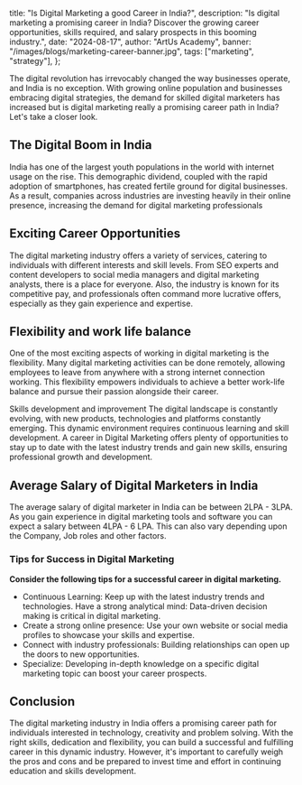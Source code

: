   title: "Is Digital Marketing a good Career in India?",
  description: "Is digital marketing a promising career in India? Discover the growing career opportunities, skills required, and salary prospects in this booming industry.",
  date: "2024-08-17",
  author: "ArtUs Academy",
  banner: "/images/blogs/marketing-career-banner.jpg",
  tags: ["marketing", "strategy"],
};


The digital revolution has irrevocably changed the way businesses operate, and India is no exception. With growing online population and businesses embracing digital strategies, the demand for skilled digital marketers has increased but is digital marketing really a promising career path in India? Let's take a closer look.

## The Digital Boom in India

India has one of the largest youth populations in the world with internet usage on the rise. This demographic dividend, coupled with the rapid adoption of smartphones, has created fertile ground for digital businesses. As a result, companies across industries are investing heavily in their online presence, increasing the demand for digital marketing professionals

## Exciting Career Opportunities
The digital marketing industry offers a variety of services, catering to individuals with different interests and skill levels. From SEO experts and content developers to social media managers and digital marketing analysts, there is a place for everyone. Also, the industry is known for its competitive pay, and professionals often command more lucrative offers, especially as they gain experience and expertise.

## Flexibility and work life balance
One of the most exciting aspects of working in digital marketing is the flexibility. Many digital marketing activities can be done remotely, allowing employees to leave from anywhere with a strong internet connection working. This flexibility empowers individuals to achieve a better work-life balance and pursue their passion alongside their career.

Skills development and improvement
The digital landscape is constantly evolving, with new products, technologies and platforms constantly emerging. This dynamic environment requires continuous learning and skill development. A career in Digital Marketing offers plenty of opportunities to stay up to date with the latest industry trends and gain new skills, ensuring professional growth and development.

## Average Salary of Digital Marketers in India
The average salary of digital marketer in India can be between 2LPA - 3LPA. As you gain experience in digital marketing tools and software you can expect a salary between 4LPA - 6 LPA. This can also vary depending upon the Company, Job roles and other factors.

### Tips for Success in Digital Marketing
**Consider the following tips for a successful career in digital marketing.**

- Continuous Learning: Keep up with the latest industry trends and technologies. Have a strong analytical mind: Data-driven decision making is critical in digital marketing.
- Create a strong online presence: Use your own website or social media profiles to showcase your skills and expertise.
- Connect with industry professionals: Building relationships can open up the doors to new opportunities.
- Specialize: Developing in-depth knowledge on a specific digital marketing topic can boost your career prospects.

## Conclusion
The digital marketing industry in India offers a promising career path for individuals interested in technology, creativity and problem solving. With the right skills, dedication and flexibility, you can build a successful and fulfilling career in this dynamic industry. However, it's important to carefully weigh the pros and cons and be prepared to invest time and effort in continuing education and skills development.